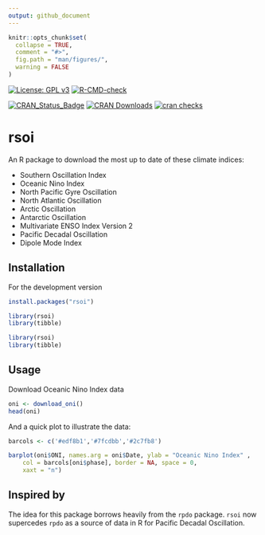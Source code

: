 ```yaml
---
output: github_document
---
```


<!-- README.md is generated from README.Rmd. Please edit that file -->
```r
knitr::opts_chunk$set(
  collapse = TRUE,
  comment = "#>",
  fig.path = "man/figures/", 
  warning = FALSE
)
```



[![License: GPL v3](https://img.shields.io/badge/License-GPL%20v3-blue.svg)](https://www.gnu.org/licenses/gpl-3.0) 
[![R-CMD-check](https://github.com/boshek/rsoi/workflows/R-CMD-check/badge.svg)](https://github.com/boshek/rsoi/actions)

[![CRAN\_Status\_Badge](https://www.r-pkg.org/badges/version/rsoi)](https://cran.r-project.org/package=rsoi) [![CRAN Downloads](https://cranlogs.r-pkg.org/badges/rsoi?color=brightgreen)](https://CRAN.R-project.org/package=rsoi) [![cran checks](https://cranchecks.info/badges/worst/rsoi)](https://cran.r-project.org/web/checks/check_results_rsoi.html)


# rsoi
An R package to download the most up to date of these climate indices:

- Southern Oscillation Index
- Oceanic Nino Index 
- North Pacific Gyre Oscillation
- North Atlantic Oscillation
- Arctic Oscillation
- Antarctic Oscillation
- Multivariate ENSO Index Version 2
- Pacific Decadal Oscillation
- Dipole Mode Index

## Installation
For the development version 

```r
install.packages("rsoi")

library(rsoi)
library(tibble)
```

```r
library(rsoi)
library(tibble)
```

## Usage
Download Oceanic Nino Index data
```r
oni <- download_oni()
head(oni)
```

And a quick plot to illustrate the data:
```r
barcols <- c('#edf8b1','#7fcdbb','#2c7fb8')

barplot(oni$ONI, names.arg = oni$Date, ylab = "Oceanic Nino Index" , 
    col = barcols[oni$phase], border = NA, space = 0,
    xaxt = "n")
```

## Inspired by
The idea for this package borrows heavily from the `rpdo` package. `rsoi` now supercedes `rpdo` as a source of data in R for Pacific Decadal Oscillation. 


